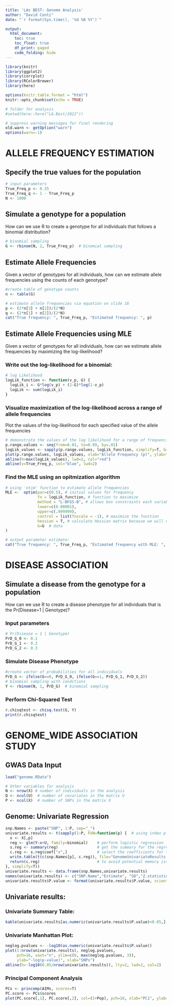 ```yaml
---
title: 'LAs BEST: Genome Analysis'
author: "David Conti"
date: "`r format(Sys.time(), '%d %B %Y')`"

output:
  html_document:
    toc: true
    toc_float: true
    df_print: paged
    code_folding: hide
---
```


```r
library(knitr)
library(ggplot2)
library(corrplot)
library(RColorBrewer)
library(here)

options(knitr.table.format = "html")
knitr::opts_chunk$set(echo = TRUE)

# folder for analysis
#setwd(here::here("LA.Best/2022"))

# suppress warning messages for final rendering
old.warn <- getOption("warn")
options(warn=-1)

```

# ALLELE FREQUENCY ESTIMATION
## Specify the true values for the population
```r
# input parameters
True_Freq_p <- 0.35
True_Freq_q <- 1 - True_Freq_p
N <- 1000
```

## Simulate a genotype for a population
How can we use R to create a genotype for all individuals that follows a binomial distribution?
```r
# binomial sampling
G <- rbinom(N, 2, True_Freq_p)  # binomial sampling

```

## Estimate Allele Frequencies
Given a vector of genotypes for all individuals, how can we estimate allele frequencies using the counts of each genotype?
```r
#create table of genotype counts
n <- table(G)

# estimate allele frequencies via equation on slide 16
p <- (2*n[3] + n[2])/(2*N)
q <- (2*n[1] + n[2])/(2*N)
cat("True frequency: ", True_Freq_p, "Estimated frequency: ", p)

```

## Estimate Allele Frequencies using MLE {.tabset}
Given a vector of genotypes for all individuals, how can we estimate allele frequencies by maximizing the log-likelihood?

### Write out the log-likelihood for a binomial:
```r
# log Likelihood
logLik_function <- function(v_p, G) {
  logLik_i <- G*log(v_p) + (2-G)*log(1-v_p)
  logLik <- sum(logLik_i)
}
```

### Visualize maximization of the log-likelihood across a range of allele frequencies
Plot the values of the log-likelihood for each specified value of the allele frequencies
```r
# demonstrate the values of the log likelihood for a range of frequencies
p.range.values <- seq(from=0.01, to=0.99, by=.01)
logLik_values <- sapply(p.range.values, logLik_function, simplify=T, G=G)
plot(p.range.values, logLik_values, xlab="Allele Frequency (p)", ylab="Likelihood Value", type="l", lwd=2)
abline(h=max(logLik_values), lwd=2, col="red")
abline(v=True_Freq_p, col="blue", lwd=2)
```

### Find the MLE using an opitmization algorithm
```r
# using 'otim' function to estimate allele frequencies
MLE <-  optim(par=c(0.5), # initial values for frequency
              fn = logLik_function, # function to maximize
              method = "L-BFGS-B", # allows box constraints each variable can be given a lower and/or upper bound
              lower=c(0.00001),
              upper=c(.999999),
              control = list(fnscale = -1), # maximize the function
              hessian = T, # calculate Hessian matrix because we will need for confidence intervals
              G=G  # data
)

# output parameter estimate:
cat("True frequency: ", True_Freq_p, "Estimated frequency with MLE: ", MLE$par)

```


# DISEASE ASSOCIATION
## Simulate a disease from the genotype for a population
How can we use R to create a disease phenotype for all individuals that is the Pr(Disease=1 | Genotype)?

### Input parameters
```r
# Pr(Disease = 1 | Genotype)
PrD_G_0 <- 0.1
PrD_G_1 <- 0.2
PrD_G_2 <- 0.3

```

### Simulate Disease Phenotype
```r
#create vector of probabilities for all individuals
PrD_G <- ifelse(G==0, PrD_G_0, ifelse(G==1, PrD_G_1, PrD_G_2))
# binomial sampling with conditions
Y <- rbinom(N, 1, PrD_G)  # binomial sampling
```

### Perform Chi-Squared Test
```r
r.chisqtest <- chisq.test(G, Y)
print(r.chisqtest)
```


# GENOME_WIDE ASSOCIATION STUDY
## GWAS Data Input
```r
load("genome.RData")

# Other variables for analysis
N <- nrow(X) # number of individuals in the analysis
Q <- ncol(U)  # number of covariates in the matrix U
P <- ncol(X)  # number of SNPs in the matrix X

```


## Genome: Univariate Regression
```r
snp.Names <- paste("SNP", 1:P, sep="_")
univariate.results <- t(sapply(1:P, FUN=function(p) {  # using index p facilitate writing results
  x <- X[,p]
  reg <- glm(Y~x+U, family=binomial)    # perform logistic regression
  s.reg <- summary(reg)                 # get the summary for the regression
  c.reg <- s.reg$coef["x",]             # select the coefficients for the exposure
  write.table(t(c(snp.Names[p], c.reg)), file="GenomeUnivariateResults.txt", append=ifelse(p==1, F, T), quote=F, sep="\t", col.names=ifelse(p==1, T, F), row.names=F)
  return(c.reg)                         # to avoid potential memory issues only return coefficients if small number of exposures
}, simplify=T))
univariate.results <- data.frame(snp.Names,univariate.results)
names(univariate.results) <- c("SNP.Name","Estimate", "SD","Z.statistic", "P.value")
univariate.results$P.value <- format(univariate.results$P.value, scientific=T)


```

## Univariate results: {.tabset}
### Univariate Summary Table:
```r
kable(univariate.results[as.numeric(univariate.results$P.value)<0.05,], digits=3, align="c", row.names=FALSE, col.names=c("SNP","Estimate", "SD","Z Statistics", "P-value"))
```

### Univariate Manhattan Plot:
```r
neglog.pvalues <- -log10(as.numeric(univariate.results$P.value))
plot(1:nrow(univariate.results), neglog.pvalues, 
     pch=16, xaxt="n", ylim=c(0, max(neglog.pvalues, 3)),
     ylab="-log(p-value)", xlab="SNPs")
abline(h=-log10(0.05/nrow(univariate.results)), lty=2, lwd=2, col=2)
```

### Principal Component Analysis
```r
PCs <- princomp(AIMs, scores=T)
PC.score <- PCs$scores
plot(PC.score[,1], PC.score[,2], col=(1+Pop), pch=16, xlab="PC1", ylab="PC2")

```

